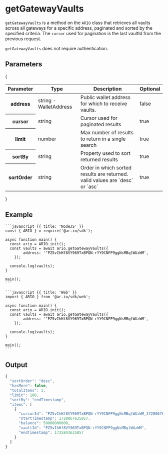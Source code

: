 
<HeroPattern />

# getGatewayVaults

`getGatewayVaults` is a method on the `ARIO` class that retrieves all vaults across all gateways for a specific address, paginated and sorted by the specified criteria. The `cursor` used for pagination is the last vaultId from the previous request.

`getGatewayVaults` does not require authentication.

## Parameters

{
<div style={{textAlign: "center"}}>
    <table className="inline-table">
    <thead>
    <tr>
        <th>Parameter</th>
        <th>Type</th>
        <th>Description</th>
        <th>Optional</th>
    </tr>
    </thead>
    <tbody>
        <tr>
        <th>address</th>
        <td>string - WalletAddress</td>
        <td>Public wallet address for which to receive vaults.</td>
        <td>false</td>
    </tr>
    <tr>
        <th>cursor</th>
        <td>string</td>
        <td>Cursor used for paginated results</td>
        <td>true</td>
    </tr>
    <tr>
        <th>limit</th>
        <td>number</td>
        <td>Max number of results to return in a single search</td>
        <td>true</td>
    </tr>
    <tr>
        <th>sortBy</th>
        <td>string</td>
        <td>Property used to sort returned results</td>
        <td>true</td>
    </tr>
    <tr>
        <th>sortOrder</th>
        <td>string</td>
        <td>Order in which sorted results are returned. valid values are `desc` or `asc`</td>
        <td>true</td>
    </tr>
    </tbody>
    </table>
</div>
}

## Example

<CodeGroup title="getGatewayVaults">

    ```javascript {{ title: 'NodeJS' }}
    const { ARIO } = require('@ar.io/sdk');

    async function main() {
      const ario = ARIO.init();
      const vaults = await ario.getGatewayVaults({
            address: '"PZ5vIhHf8VY969TxBPQN-rYY9CNFP9ggNsMBqlWUzWM',
        });

      console.log(vaults);
    }

    main();
    ```

    ```javascript {{ title: 'Web' }}
    import { ARIO } from '@ar.io/sdk/web';

    async function main() {
      const ario = ARIO.init();
      const vaults = await ario.getGatewayVaults({
            address: '"PZ5vIhHf8VY969TxBPQN-rYY9CNFP9ggNsMBqlWUzWM',
        });

      console.log(vaults);
    }

    main();
    ```

</CodeGroup>


## Output

```typescript
{
  "sortOrder": "desc",
  "hasMore": false,
  "totalItems": 1,
  "limit": 100,
  "sortBy": "endTimestamp",
  "items": [
    {
      "cursorId": "PZ5vIhHf8VY969TxBPQN-rYY9CNFP9ggNsMBqlWUzWM_1728067635857",
      "startTimestamp": 1728067635857,
      "balance": 50000000000,
      "vaultId": "PZ5vIhHf8VY969TxBPQN-rYY9CNFP9ggNsMBqlWUzWM",
      "endTimestamp": 1735843635857
    }
  ]
}
```

